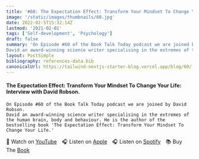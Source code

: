 ```yaml
---
title: '#60: The Expectation Effect: Transform Your Mindset To Change Your Life: Interview with David Robson'
image: '/static/images/thumbnails/60.jpg'
date: 2022-02-5T15:32:14Z
lastmod: '2021-02-01'
tags: ['Self-development', 'Psychology']
draft: false
summary: 'On Episode #60 of the Book Talk Today podcast we are joined by David Robson.
David an award-winning science writer specialising in the extremes of the human brain, body and behaviour. He is the author of the bestselling book 'The Expectation Effect: Transform Your Mindset To Change Your Life.''
layout: PostSimple
bibliography: references-data.bib
canonicalUrl: https://tailwind-nextjs-starter-blog.vercel.app/blog/60/
---
```


#### The Expectation Effect: Transform Your Mindset To Change Your Life: Interview with David Robson.

    On Episode #60 of the Book Talk Today podcast we are joined by David Robson.
    David an award-winning science writer specialising in the extremes of the human brain, body and behaviour. He is the author of the bestselling book 'The Expectation Effect: Transform Your Mindset To Change Your Life.'

🎥&nbsp;Watch on [YouTube]&emsp;🎧&nbsp;Listen on [Apple]&emsp;🎧&nbsp;Listen on [Spotify]&emsp;📚&nbsp;Buy The [Book]&emsp;

[youtube]: https://youtu.be/XuI8YKazjTQ
[apple]: https://podcasts.apple.com/gb/podcast/60-the-expectation-effect-transform-your-mindset-to/id1525619296?i=1000550137825
[spotify]: https://open.spotify.com/episode/2M0C4liBBLFztzcl3PIJsH?si=xkFue1JjQT2iuK45BWROeg
[book]: https://amzn.to/3tlBRIf
